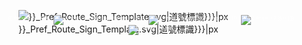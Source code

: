 <includeonly><div style="{{ #if: {{{align|}}} | clear: {{{align}}}; float: {{{align}}}; | clear: both; }}">
<div style="position: relative; width:{{{width|60}}}px; height:{{{width|60}}}px;">
<div style="    position: absolute; display: block;
                left:0px; top:{{ #expr: {{{width|60}}} / 3.75 }}px; width:{{{width|60}}}px; padding:0; 
                text-align:center; color:white; font-size:8px; font-family: sans-serif;">
{{ #ifexpr: {{{number}}} >= 1000 | [[Image:Japanese_Route_Sign_Number_{{ #expr: ({{{number}}} - ({{{number}}} mod 1000)) / 1000 }}.svg|{{ #expr: {{{width|60}}} / 5 }}px]] | }}{{ #ifexpr: {{{number}}} >=  100 | [[Image:Japanese_Route_Sign_Number_{{ #expr: ( ({{{number}}} - ({{{number}}} mod 100)) - ({{{number}}} - ({{{number}}} mod 1000))) / 100 }}.svg|{{ #expr: {{{width|60}}} / 5 }}px]] | }}{{ #ifexpr: {{{number}}} >=   10 | [[Image:Japanese_Route_Sign_Number_{{ #expr: ( ({{{number}}} - ({{{number}}} mod 10)) - ({{{number}}} - ({{{number}}} mod 100))) / 10 }}.svg|{{ #expr: {{{width|60}}} / 5 }}px]] | }}[[Image:Japanese_Route_Sign_Number_{{ #expr: {{{number}}} - ({{{number}}} - ({{{number}}} mod 10)) }}.svg|{{ #expr: {{{width|60}}} / 5 }}px]]</div>[[Image:{{Ja Pref Route Sign/get Roman Name|{{{pref|Some}}}}}_Pref_Route_Sign_Template.svg|{{{alt|{{{pref|都道府}}}{{Ja Pref Route Sign/get Pref Type|{{{pref}}}}}道{{{number}}}號標識}}}|{{{width|60}}}px]]</div></div></includeonly><noinclude>
{{Documentation}}
</noinclude>